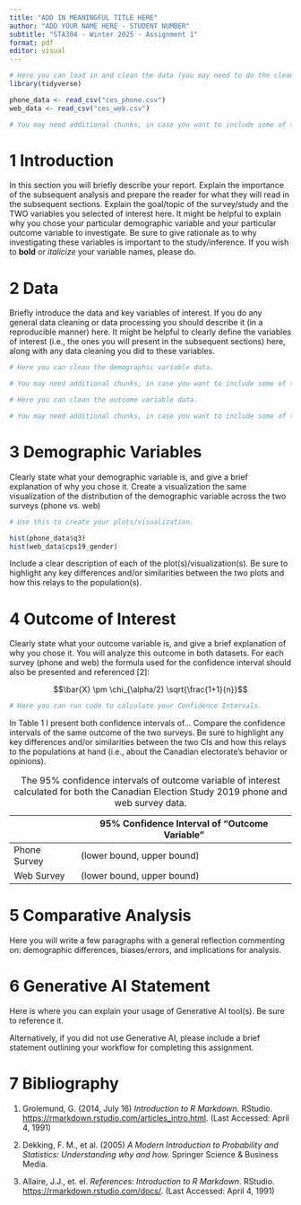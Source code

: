 ```yaml
---
title: "ADD IN MEANINGFUL TITLE HERE"
author: "ADD YOUR NAME HERE - STUDENT NUMBER"
subtitle: "STA304 - Winter 2025 - Assignment 1"
format: pdf
editor: visual
---
```


```r

# Here you can load in and clean the data (you may need to do the cleaning in a separate R script - this is up to you). 
library(tidyverse)

phone_data <- read_csv("ces_phone.csv")
web_data <- read_csv("ces_web.csv")

# You may need additional chunks, in case you want to include some of the cleaning output.

```

# 1 Introduction

In this section you will briefly describe your report. Explain the importance of the subsequent analysis and prepare the reader for what they will read in the subsequent sections. Explain the goal/topic of the survey/study and the TWO variables you selected of interest here. It might be helpful to explain why you chose your particular demographic variable and your particular outcome variable to investigate. Be sure to give rationale as to why investigating these variables is important to the study/inference. If you wish to **bold** or *italicize* your variable names, please do.


# 2 Data 

Briefly introduce the data and key variables of interest. If you do any general data cleaning or data processing you should describe it (in a reproducible manner) here. It might be helpful to clearly define the variables of interest (i.e., the ones you will present in the subsequent sections) here, along with any data cleaning you did to these variables.

```r

# Here you can clean the demographic variable data. 

# You may need additional chunks, in case you want to include some of the cleaning output.

```


```r

# Here you can clean the outcome variable data. 

# You may need additional chunks, in case you want to include some of the cleaning output.

```

# 3 Demographic Variables

Clearly state what your demographic variable is, and give a brief explanation of why you chose it. Create a visualization the same visualization of the distribution of the demographic variable across the two surveys (phone vs. web)

```r

# Use this to create your plots/visualization. 

hist(phone_data$q3) 
hist(web_data$cps19_gender)


```

Include a clear description of each of the plot(s)/visualization(s). Be sure to highlight any key differences and/or similarities between the two plots and how this relays to the population(s).

# 4 Outcome of Interest

Clearly state what your outcome variable is, and give a brief explanation of why you chose it. You will analyze this outcome in both datasets. For each survey (phone and web) the formula used for the confidence interval should also be presented and referenced \[2\]:

$$\bar{X} \pm \chi_{\alpha/2} \sqrt{\frac{1+1}{n}}$$

```r

# Here you can run code to calculate your Confidence Intervals.

```

In Table 1 I present both confidence intervals of... Compare the confidence intervals of the same outcome of the two surveys. Be sure to highlight any key differences and/or similarities between the two CIs and how this relays to the populations at hand (i.e., about the Canadian electorate's behavior or opinions).

|              | 95% Confidence Interval of "Outcome Variable" |
|--------------|-----------------------------------------------|
| Phone Survey | (lower bound, upper bound)                    |
| Web Survey   | (lower bound, upper bound)                    |

: The 95% confidence intervals of outcome variable of interest calculated for both the Canadian Election Study 2019 phone and web survey data.

# 5 Comparative Analysis

Here you will write a few paragraphs with a general reflection commenting on: demographic differences, biases/errors, and implications for analysis.


# 6 Generative AI Statement

Here is where you can explain your usage of Generative AI tool(s). Be sure to reference it. 

Alternatively, if you did not use Generative AI, please include a brief statement outlining your workflow for completing this assignment.


# 7 Bibliography

1.  Grolemund, G. (2014, July 16) *Introduction to R Markdown*. RStudio. <https://rmarkdown.rstudio.com/articles_intro.html>. (Last Accessed: April 4, 1991)

2.  Dekking, F. M., et al. (2005) *A Modern Introduction to Probability and Statistics: Understanding why and how.* Springer Science & Business Media.

3.  Allaire, J.J., et. el. *References: Introduction to R Markdown*. RStudio. <https://rmarkdown.rstudio.com/docs/>. (Last Accessed: April 4, 1991)
